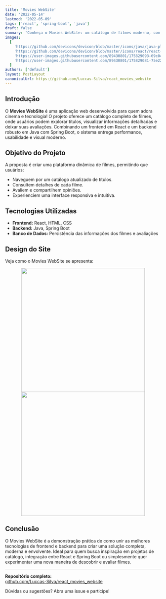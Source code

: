 ```yaml
---
title: 'Movies WebSite'
date: '2022-05-14'
lastmod: '2022-05-09'
tags: ['react', 'spring-boot', 'java']
draft: false
summary: 'Conheça o Movies WebSite: um catálogo de filmes moderno, com avaliações de usuários, frontend em React e backend em Java Spring Boot. Navegue, avalie e descubra novos títulos em uma experiência web dinâmica e responsiva.'
images:
  [
    'https://github.com/devicons/devicon/blob/master/icons/java/java-plain.svg',
    'https://github.com/devicons/devicon/blob/master/icons/react/react-original.svg',
    'https://user-images.githubusercontent.com/89430801/175829093-69c048bf-b2fa-45cd-b964-a5cd2811b527.svg',
    'https://user-images.githubusercontent.com/89430801/175829081-75e2261f-888e-49f4-affc-fcbba72074e8.svg',
  ]
authors: ['default']
layout: PostLayout
canonicalUrl: https://github.com/Luccas-Silva/react_movies_website
---
```


## Introdução

O **Movies WebSite** é uma aplicação web desenvolvida para quem adora cinema e tecnologia! O projeto oferece um catálogo completo de filmes, onde usuários podem explorar títulos, visualizar informações detalhadas e deixar suas avaliações. Combinando um frontend em React e um backend robusto em Java com Spring Boot, o sistema entrega performance, usabilidade e visual moderno.

<TOCInline toc={props.toc} exclude="Introdução" />

## Objetivo do Projeto

A proposta é criar uma plataforma dinâmica de filmes, permitindo que usuários:

- Naveguem por um catálogo atualizado de títulos.
- Consultem detalhes de cada filme.
- Avaliem e compartilhem opiniões.
- Experienciem uma interface responsiva e intuitiva.

## Tecnologias Utilizadas

- **Frontend:** React, HTML, CSS
- **Backend:** Java, Spring Boot
- **Banco de Dados:** Persistência das informações dos filmes e avaliações

## Design do Site

Veja como o Movies WebSite se apresenta:

<div align="center">
  <img
    height="400em"
    src="https://user-images.githubusercontent.com/89430801/175829081-75e2261f-888e-49f4-affc-fcbba72074e8.svg"
  />
  <img
    height="400em"
    src="https://user-images.githubusercontent.com/89430801/175829093-69c048bf-b2fa-45cd-b964-a5cd2811b527.svg"
  />
</div>

## Conclusão

O Movies WebSite é a demonstração prática de como unir as melhores tecnologias de frontend e backend para criar uma solução completa, moderna e envolvente. Ideal para quem busca inspiração em projetos de catálogo, integração entre React e Spring Boot ou simplesmente quer experimentar uma nova maneira de descobrir e avaliar filmes.

---

**Repositório completo:**  
[github.com/Luccas-Silva/react_movies_website](https://github.com/Luccas-Silva/react_movies_website)

Dúvidas ou sugestões? Abra uma issue e participe!
